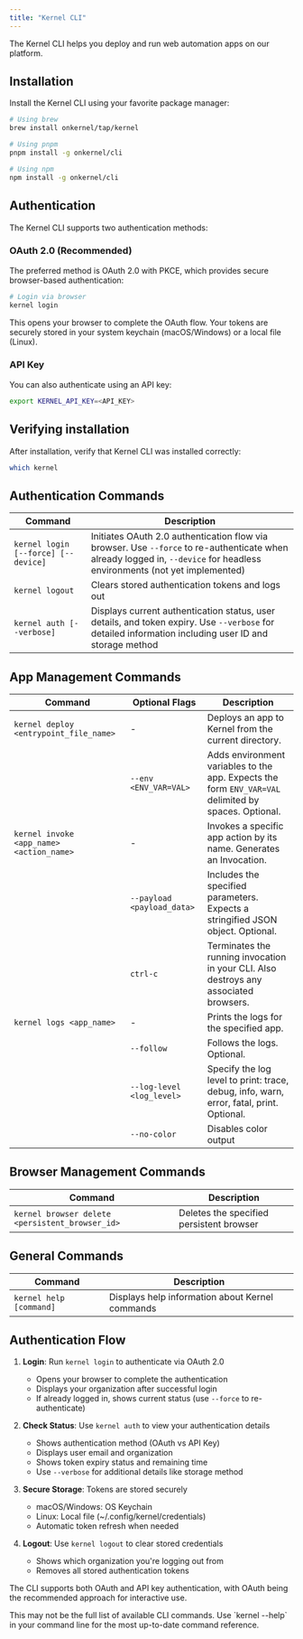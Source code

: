 ```yaml
---
title: "Kernel CLI"
---
```


The Kernel CLI helps you deploy and run web automation apps on our platform.

## Installation

Install the Kernel CLI using your favorite package manager:

```bash
# Using brew
brew install onkernel/tap/kernel

# Using pnpm
pnpm install -g onkernel/cli

# Using npm
npm install -g onkernel/cli
```

## Authentication

The Kernel CLI supports two authentication methods:

### OAuth 2.0 (Recommended)

The preferred method is OAuth 2.0 with PKCE, which provides secure browser-based authentication:

```bash
# Login via browser
kernel login
```

This opens your browser to complete the OAuth flow. Your tokens are securely stored in your system keychain (macOS/Windows) or a local file (Linux).

### API Key

You can also authenticate using an API key:

```bash
export KERNEL_API_KEY=<API_KEY>
```

## Verifying installation
After installation, verify that Kernel CLI was installed correctly:

```bash
which kernel
```

## Authentication Commands

| Command | Description |
|---------|-------------|
| `kernel login [--force] [--device]` | Initiates OAuth 2.0 authentication flow via browser. Use `--force` to re-authenticate when already logged in, `--device` for headless environments (not yet implemented) |
| `kernel logout` | Clears stored authentication tokens and logs out |
| `kernel auth [--verbose]` | Displays current authentication status, user details, and token expiry. Use `--verbose` for detailed information including user ID and storage method |

## App Management Commands

| Command | Optional Flags | Description |
|---------|-------------| -------------|
| `kernel deploy <entrypoint_file_name>` | - | Deploys an app to Kernel from the current directory. |
| | `--env <ENV_VAR=VAL>` | Adds environment variables to the app. Expects the form `ENV_VAR=VAL` delimited by spaces. Optional. |
| `kernel invoke <app_name> <action_name>` | - | Invokes a specific app action by its name. Generates an Invocation. |
| | `--payload <payload_data>` | Includes the specified parameters. Expects a stringified JSON object. Optional. |
| | `ctrl-c` | Terminates the running invocation in your CLI. Also destroys any associated browsers. |
| `kernel logs <app_name>` | - | Prints the logs for the specified app. |
| | `--follow` | Follows the logs. Optional. |
| | `--log-level <log_level>` | Specify the log level to print: trace, debug, info, warn, error, fatal, print. Optional. |
| | `--no-color` | Disables color output|

## Browser Management Commands

| Command | Description |
|---------|-------------|
| `kernel browser delete <persistent_browser_id>` | Deletes the specified persistent browser |

## General Commands

| Command | Description |
|---------|-------------|
| `kernel help [command]` | Displays help information about Kernel commands |

## Authentication Flow

1. **Login**: Run `kernel login` to authenticate via OAuth 2.0
   - Opens your browser to complete the authentication
   - Displays your organization after successful login
   - If already logged in, shows current status (use `--force` to re-authenticate)

2. **Check Status**: Use `kernel auth` to view your authentication details
   - Shows authentication method (OAuth vs API Key)
   - Displays user email and organization
   - Shows token expiry status and remaining time
   - Use `--verbose` for additional details like storage method

3. **Secure Storage**: Tokens are stored securely
   - macOS/Windows: OS Keychain
   - Linux: Local file (~/.config/kernel/credentials)
   - Automatic token refresh when needed

4. **Logout**: Use `kernel logout` to clear stored credentials
   - Shows which organization you're logging out from
   - Removes all stored authentication tokens

The CLI supports both OAuth and API key authentication, with OAuth being the recommended approach for interactive use.

<Info>
This may not be the full list of available CLI commands. Use `kernel --help` in your command line for the most up-to-date command reference.
</Info>